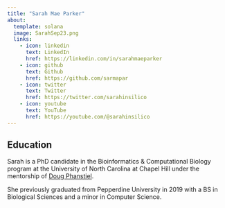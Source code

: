 ```yaml
---
title: "Sarah Mae Parker"
about:
  template: solana
  image: SarahSep23.png
  links:
    - icon: linkedin
      text: LinkedIn
      href: https://linkedin.com/in/sarahmaeparker
    - icon: github
      text: Github
      href: https://github.com/sarmapar
    - icon: twitter
      text: Twitter
      href: https://twitter.com/sarahinsilico
    - icon: youtube
      text: YouTube
      href: https://youtube.com/@sarahinsilico
---
```


## Education

Sarah is a PhD candidate in the Bioinformatics & Computational Biology program at the University of North Carolina at Chapel Hill under the mentorship of [Doug Phanstiel](http://phanstiel-lab.med.unc.edu/ "Phanstiel Lab Website").

She previously graduated from Pepperdine University in 2019 with a BS in Biological Sciences and a minor in Computer Science.
